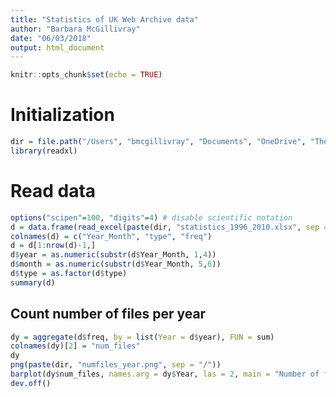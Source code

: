 ```yaml
---
title: "Statistics of UK Web Archive data"
author: "Barbara McGillivray"
date: "06/03/2018"
output: html_document
---
```


```r
knitr::opts_chunk$set(echo = TRUE)
```

# Initialization

```r
dir = file.path("/Users", "bmcgillivray", "Documents", "OneDrive", "The Alan Turing Institute", "Visiting researcher Basile McGillivray - Documents", "ukwebarchive")
library(readxl)
```

# Read data

```r
options("scipen"=100, "digits"=4) # disable scientific notation
d = data.frame(read_excel(paste(dir, "statistics_1996_2010.xlsx", sep = "/"), col_names = F))
colnames(d) = c("Year_Month", "type", "freq")
d = d[1:nrow(d)-1,]
d$year = as.numeric(substr(d$Year_Month, 1,4))
d$month = as.numeric(substr(d$Year_Month, 5,6))
d$type = as.factor(d$type)
summary(d)
```

## Count number of files per year


```r
dy = aggregate(d$freq, by = list(Year = d$year), FUN = sum)
colnames(dy)[2] = "num_files"
dy
png(paste(dir, "numfiles_year.png", sep = "/"))
barplot(dy$num_files, names.arg = dy$Year, las = 2, main = "Number of files per year")
dev.off()
```

